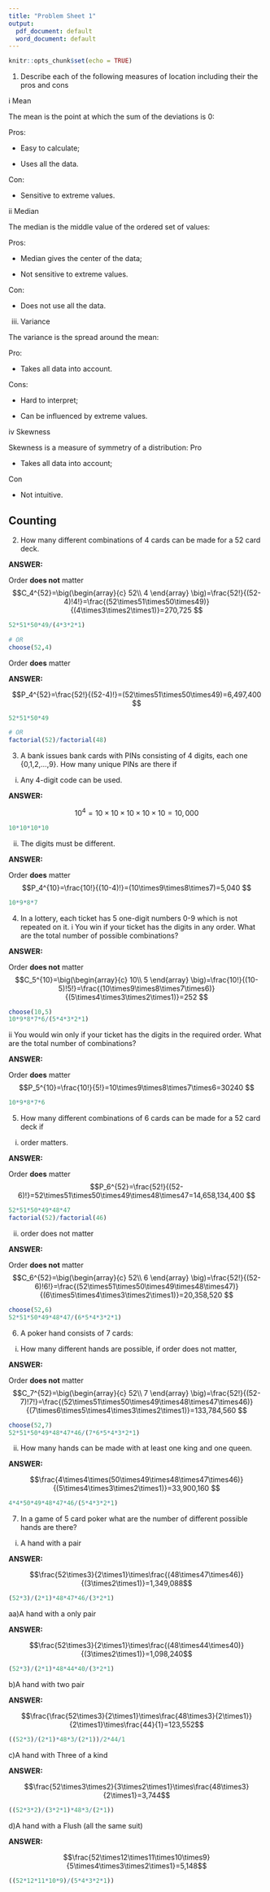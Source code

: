 ```yaml
---
title: "Problem Sheet 1"
output:
  pdf_document: default
  word_document: default
---
```


```r
knitr::opts_chunk$set(echo = TRUE)
```

1.  Describe each of the following measures of location including their the pros and cons

i Mean

The mean is the point at which the sum of the deviations is 0:

Pros:


* Easy to calculate;

* Uses all the data.

Con:

* Sensitive to extreme values.
 


ii Median

The median is the middle value of the ordered set of values:

Pros:

* Median gives the center of the data;

* Not sensitive to extreme values.

Con:

* Does not use all the data.
	 


iii) Variance

The variance is the spread around the mean:

Pro:

* Takes all data into account.

Cons:


* Hard to interpret;

* Can be influenced by extreme values.
	


iv Skewness


Skewness is a measure of symmetry of a distribution:
Pro

* Takes all data into account;

Con

* Not intuitive.


## Counting

2. How many different combinations of 4 cards can be made for a 52 card deck.

__ANSWER:__

Order __does not__ matter
$$C_4^{52}=\big(\begin{array}{c} 52\\ 4 \end{array} \big)=\frac{52!}{(52-4)!4!}=\frac{(52\times51\times50\times49)}{(4\times3\times2\times1)}=270,725 $$


```r
52*51*50*49/(4*3*2*1)

# OR
choose(52,4)

```
Order __does__ matter


__ANSWER:__


$$P_4^{52}=\frac{52!}{(52-4)!}=(52\times51\times50\times49)=6,497,400 $$

```r
52*51*50*49

# OR
factorial(52)/factorial(48)

```
3. A bank issues bank cards with PINs consisting of 4 digits, each one {0,1,2,…,9}. How many unique PINs are there if
i. Any 4-digit code can be used.

__ANSWER:__


$$10^4=10\times 10 \times 10\times 10\times 10=10,000$$
```r
10*10*10*10
```

ii. The digits must be different.

__ANSWER:__


Order __does__ matter
$$P_4^{10}=\frac{10!}{(10-4)!}=(10\times9\times8\times7)=5,040 $$
```r
10*9*8*7
```
4.  In a lottery, each ticket has 5 one-digit numbers 0-9 which is not repeated on it.
i You win if your ticket has the digits in any order. What are the total number of possible combinations?

__ANSWER:__


Order __does not__ matter
$$C_5^{10}=\big(\begin{array}{c} 10\\ 5 \end{array} \big)=\frac{10!}{(10-5)!5!}=\frac{(10\times9\times8\times7\times6)}{(5\times4\times3\times2\times1)}=252 $$
```r
choose(10,5)
10*9*8*7*6/(5*4*3*2*1)

```
ii You would win only if your ticket has the digits in the required order. What are the total number of combinations?

__ANSWER:__


Order __does__ matter
$$P_5^{10}=\frac{10!}{5!}=10\times9\times8\times7\times6=30240 $$
```r
10*9*8*7*6

```
5.  How many different combinations of 6 cards can be made for a 52 card deck if
i) order matters.


__ANSWER:__


Order __does__ matter
$$P_6^{52}=\frac{52!}{(52-6)!}=52\times51\times50\times49\times48\times47=14,658,134,400 $$
```r
52*51*50*49*48*47
factorial(52)/factorial(46)
```
ii) order does not matter

__ANSWER:__


Order __does not__ matter
$$C_6^{52}=\big(\begin{array}{c} 52\\ 6 \end{array} \big)=\frac{52!}{(52-6)!6!}=\frac{(52\times51\times50\times49\times48\times47)}{(6\times5\times4\times3\times2\times1)}=20,358,520 $$
```r
choose(52,6)
52*51*50*49*48*47/(6*5*4*3*2*1)

```

6. A poker hand consists of 7 cards: 
i)    How many different hands are possible, if order does not matter,

__ANSWER:__


Order __does not__ matter
$$C_7^{52}=\big(\begin{array}{c} 52\\ 7 \end{array} \big)=\frac{52!}{(52-7)!7!}=\frac{(52\times51\times50\times49\times48\times47\times46)}{(7\times6\times5\times4\times3\times2\times1)}=133,784,560 $$
```r
choose(52,7)
52*51*50*49*48*47*46/(7*6*5*4*3*2*1)

```

ii)    How many hands can be made with at least one king and one queen.

__ANSWER:__


$$\frac{4\times4\times(50\times49\times48\times47\times46)}{(5\times4\times3\times2\times1)}=33,900,160 $$
```r
4*4*50*49*48*47*46/(5*4*3*2*1)

```

7. In a game of 5 card poker what are the number of different possible hands are there?
i) A hand with a pair

__ANSWER:__


$$\frac{52\times3}{2\times1}\times\frac{(48\times47\times46)}{(3\times2\times1)}=1,349,088$$
```r
(52*3)/(2*1)*48*47*46/(3*2*1)

```

aa)A hand with a only pair

__ANSWER:__


$$\frac{52\times3}{2\times1}\times\frac{(48\times44\times40)}{(3\times2\times1)}=1,098,240$$
```r
(52*3)/(2*1)*48*44*40/(3*2*1)

```

 b)A hand with two pair
 

__ANSWER:__


$$\frac{\frac{52\times3}{2\times1}\times\frac{48\times3}{2\times1}}{2\times1}\times\frac{44}{1}=123,552$$
```r
((52*3)/(2*1)*48*3/(2*1))/2*44/1
```
c)A hand with Three of a kind

__ANSWER:__


$$\frac{52\times3\times2}{3\times2\times1}\times\frac{48\times3}{2\times1}=3,744$$
```r
((52*3*2)/(3*2*1)*48*3/(2*1))
```

d)A hand with a Flush (all the same suit)


__ANSWER:__


$$\frac{52\times12\times11\times10\times9}{5\times4\times3\times2\times1}=5,148$$
```r
((52*12*11*10*9)/(5*4*3*2*1))
```

